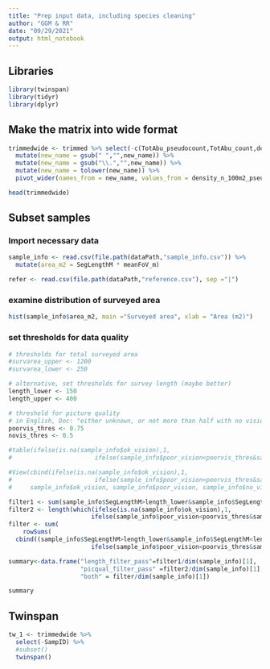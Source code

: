 ```yaml
---
title: "Prep input data, including species cleaning"
author: "GGM & RR"
date: "09/29/2021"
output: html_notebook
---
```


## Libraries
```r
library(twinspan)
library(tidyr)
library(dplyr)
```


## Make the matrix into wide format
```r
trimmedwide <- trimmed %>% select(-c(TotAbu_pseudocount,TotAbu_count,density_n_100m2_count,clean_taxonomy)) %>%
  mutate(new_name = gsub(" ","",new_name)) %>%
  mutate(new_name = gsub("\\.","",new_name)) %>%
  mutate(new_name = tolower(new_name)) %>%
  pivot_wider(names_from = new_name, values_from = density_n_100m2_pseudocount, values_fill = 0, values_fn = sum)

head(trimmedwide)
```
## Subset samples
### Import necessary data
```r
sample_info <- read.csv(file.path(dataPath,"sample_info.csv")) %>%
  mutate(area_m2 = SegLengthM * meanFoV_m)

refer <- read.csv(file.path(dataPath,"reference.csv"), sep ="|")
```

### examine distribution of surveyed area
```r
hist(sample_info$area_m2, main ="Surveyed area", xlab = "Area (m2)")
```

### set thresholds for data quality
```r
# thresholds for total surveyed area
#survarea_upper <- 1200
#survarea_lower <- 250

# alternative, set thresholds for survey length (maybe better)
length_lower <- 150
length_upper <- 400

# threshold for picture quality
# in English, Doc: "either unknown, or not more than half with no vision, or not more than one quarter with poor vision"
poorvis_thres <- 0.75
novis_thres <- 0.5

#table(ifelse(is.na(sample_info$ok_vision),1,
#                       ifelse(sample_info$poor_vision<poorvis_thres&sample_info$no_vision<novis_thres,1,0)))

#View(cbind(ifelse(is.na(sample_info$ok_vision),1,
#                       ifelse(sample_info$poor_vision<poorvis_thres&sample_info$no_vision<novis_thres,1,0)),
#     sample_info$ok_vision, sample_info$poor_vision, sample_info$no_vision))

filter1 <- sum(sample_info$SegLengthM>length_lower&sample_info$SegLengthM<length_upper)
filter2 <- length(which(ifelse(is.na(sample_info$ok_vision),1,
                       ifelse(sample_info$poor_vision<poorvis_thres&sample_info$no_vision<novis_thres,1,0))==1))
filter <- sum(
    rowSums(
  cbind((sample_info$SegLengthM>length_lower&sample_info$SegLengthM<length_upper),ifelse(is.na(sample_info$ok_vision),1,
                       ifelse(sample_info$poor_vision<poorvis_thres&sample_info$no_vision<novis_thres,1,0))))==2)

summary<-data.frame("length_filter_pass"=filter1/dim(sample_info)[1],
                    "picqual_filter_pass" =filter2/dim(sample_info)[1],
                    "both" = filter/dim(sample_info)[1])

summary
```

## Twinspan
```r
tw_1 <- trimmedwide %>%
  select(-SampID) %>%
  #subset()
  twinspan()
```

